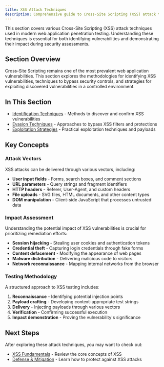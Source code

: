 ```yaml
---
title: XSS Attack Techniques
description: Comprehensive guide to Cross-Site Scripting (XSS) attack techniques for penetration testers
---
```



This section covers various Cross-Site Scripting (XSS) attack techniques used in modern web application penetration testing. Understanding these techniques is essential for both identifying vulnerabilities and demonstrating their impact during security assessments.

## Section Overview

Cross-Site Scripting remains one of the most prevalent web application vulnerabilities. This section explores the methodologies for identifying XSS vulnerabilities, techniques to bypass security controls, and strategies for exploiting discovered vulnerabilities in a controlled environment.

## In This Section

- [Identification Techniques](/docs/xss/attack-techniques/identification-techniques) - Methods to discover and confirm XSS vulnerabilities
- [Evasion Techniques](/docs/xss/attack-techniques/evasion-techniques) - Approaches to bypass XSS filters and protections
- [Exploitation Strategies](/docs/xss/attack-techniques/exploitation-strategies) - Practical exploitation techniques and payloads

## Key Concepts

### Attack Vectors

XSS attacks can be delivered through various vectors, including:

- **User input fields** - Forms, search boxes, and comment sections
- **URL parameters** - Query strings and fragment identifiers
- **HTTP headers** - Referer, User-Agent, and custom headers
- **File uploads** - SVG files, HTML documents, and other content types
- **DOM manipulation** - Client-side JavaScript that processes untrusted data

### Impact Assessment

Understanding the potential impact of XSS vulnerabilities is crucial for prioritizing remediation efforts:

- **Session hijacking** - Stealing user cookies and authentication tokens
- **Credential theft** - Capturing login credentials through fake forms
- **Content defacement** - Modifying the appearance of web pages
- **Malware distribution** - Delivering malicious code to visitors
- **Network reconnaissance** - Mapping internal networks from the browser

### Testing Methodology

A structured approach to XSS testing includes:

1. **Reconnaissance** - Identifying potential injection points
2. **Payload crafting** - Developing context-appropriate test strings
3. **Delivery** - Injecting payloads through various vectors
4. **Verification** - Confirming successful execution
5. **Impact demonstration** - Proving the vulnerability's significance

## Next Steps

After exploring these attack techniques, you may want to check out:

- [XSS Fundamentals](/docs/xss/fundamentals) - Review the core concepts of XSS
- [Defense & Mitigation](/docs/xss/defense-mitigation) - Learn how to protect against XSS attacks
